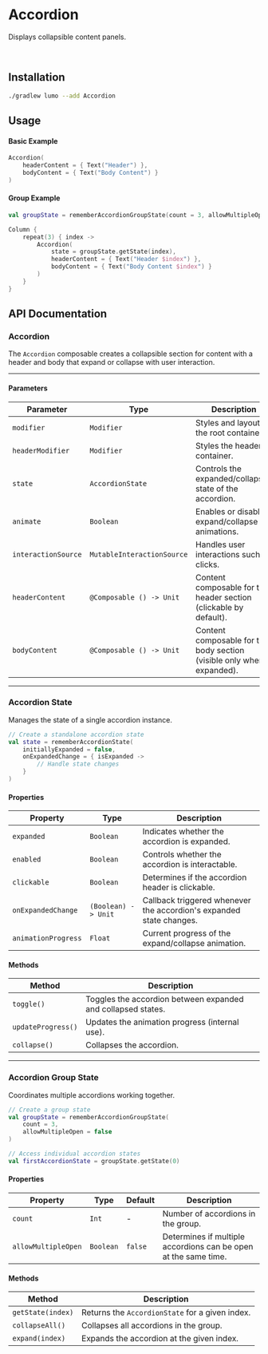 
# Accordion

Displays collapsible content panels.

<SourceCodeTag componentName="Accordion.kt" />

<ComponentVideo componentName="accordion" />

<br />

## Installation

```bash copy
./gradlew lumo --add Accordion
```

## Usage

#### Basic Example

```kotlin copy
Accordion(
    headerContent = { Text("Header") },
    bodyContent = { Text("Body Content") }
)
```

#### Group Example

```kotlin copy
val groupState = rememberAccordionGroupState(count = 3, allowMultipleOpen = false)

Column {
    repeat(3) { index ->
        Accordion(
            state = groupState.getState(index),
            headerContent = { Text("Header $index") },
            bodyContent = { Text("Body Content $index") }
        )
    }
}
```

## API Documentation

### Accordion

The `Accordion` composable creates a collapsible section for content with a header and body that expand or collapse with user interaction.

---

#### Parameters

| Parameter           | Type                       | Description                                                           |
| ------------------- | -------------------------- | --------------------------------------------------------------------- |
| `modifier`          | `Modifier`                 | Styles and layouts the root container.                                |
| `headerModifier`    | `Modifier`                 | Styles the header container.                                          |
| `state`             | `AccordionState`           | Controls the expanded/collapsed state of the accordion.               |
| `animate`           | `Boolean`                  | Enables or disables expand/collapse animations.                       |
| `interactionSource` | `MutableInteractionSource` | Handles user interactions such as clicks.                             |
| `headerContent`     | `@Composable () -> Unit`   | Content composable for the header section (clickable by default).     |
| `bodyContent`       | `@Composable () -> Unit`   | Content composable for the body section (visible only when expanded). |

---

### Accordion State

Manages the state of a single accordion instance.

```kotlin
// Create a standalone accordion state
val state = rememberAccordionState(
    initiallyExpanded = false,
    onExpandedChange = { isExpanded ->
        // Handle state changes
    }
)
```

#### Properties

| Property            | Type                | Description                                                         |
| ------------------- | ------------------- | ------------------------------------------------------------------- |
| `expanded`          | `Boolean`           | Indicates whether the accordion is expanded.                        |
| `enabled`           | `Boolean`           | Controls whether the accordion is interactable.                     |
| `clickable`         | `Boolean`           | Determines if the accordion header is clickable.                    |
| `onExpandedChange`  | `(Boolean) -> Unit` | Callback triggered whenever the accordion's expanded state changes. |
| `animationProgress` | `Float`             | Current progress of the expand/collapse animation.                  |

#### Methods

| Method             | Description                                                  |
| ------------------ | ------------------------------------------------------------ |
| `toggle()`         | Toggles the accordion between expanded and collapsed states. |
| `updateProgress()` | Updates the animation progress (internal use).               |
| `collapse()`       | Collapses the accordion.                                     |

---

### Accordion Group State

Coordinates multiple accordions working together.

```kotlin
// Create a group state
val groupState = rememberAccordionGroupState(
    count = 3,
    allowMultipleOpen = false
)

// Access individual accordion states
val firstAccordionState = groupState.getState(0)
```

#### Properties

| Property            | Type      | Default | Description                                                     |
| ------------------- | --------- | ------- | --------------------------------------------------------------- |
| `count`             | `Int`     | -       | Number of accordions in the group.                              |
| `allowMultipleOpen` | `Boolean` | `false` | Determines if multiple accordions can be open at the same time. |

#### Methods

| Method            | Description                                     |
| ----------------- | ----------------------------------------------- |
| `getState(index)` | Returns the `AccordionState` for a given index. |
| `collapseAll()`   | Collapses all accordions in the group.          |
| `expand(index)`   | Expands the accordion at the given index.       |
